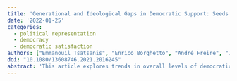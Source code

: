 ```yaml
---
title: 'Generational and Ideological Gaps in Democratic Support: Seeds of Deconsolidation in Post-Crisis Southern Europe?'
date: '2022-01-25'
categories:
  - political representation
  - democracy
  - democratic satisfaction
authors: ["Emmanouil Tsatsanis", "Enrico Borghetto", "André Freire", "José Ramón Montero"]
doi: "10.1080/13608746.2021.2016245"
abstract: 'This article explores trends in overall levels of democratic support in Portugal, Spain, Italy, and Greece. Additionally, the article examines the extent to which the experience of the steep economic downturn in Southern Europe had specific effects on democratic support across different generations and ideological groups by examining survey data that span three decades. The evidence is mixed concerning the resilience of democratic values in the four South European countries, ranging from stability in Portugal to noticeable decline in Italy. Members of the ‘millennial’ generation appear to be more susceptible to the period effect of the crisis, whereas left-wing and centrist citizens are more likely to select democracy as the best form of government compared to right-wing citizens.'
---
```


